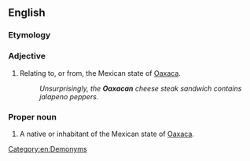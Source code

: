 ==English==

===Etymology===
{{suffix|en|Oaxaca|an}}

===Adjective===
{{en-adj|-}}

# Relating to, or from, the Mexican state of [[Oaxaca]].
#: ''Unsurprisingly, the '''Oaxacan''' cheese steak sandwich contains jalapeno peppers.''

===Proper noun===
{{en-prop}}

# A native or inhabitant of the Mexican state of [[Oaxaca]].

[[Category:en:Demonyms]]